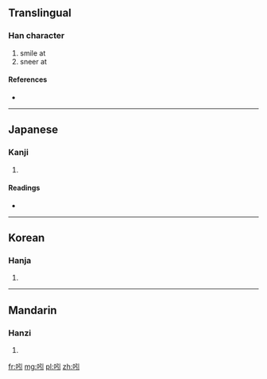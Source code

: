==Translingual==

===Han character===
{{Han char|rn=30|rad=口|as=04|sn=7|four=|canj=口弓中 (RNL)}}

# smile at
# sneer at

====References====
* {{Han ref|kx=0179.030|dkj=03364|dj=0396.140|hdz=10596.040|uh=5432|ud=21554}}

----

==Japanese==

===Kanji===
{{ja-kanji|grade=|rs=口04}}

# {{defn|Japanese|sort=口04}}

====Readings====
* {{ja-readings|on=[[しん]] (shin)|kun=[[ほほえむ]] (hohoemu), [[あざわらう]] (azawarau)}}

----

==Korean==

===Hanja===
{{ko-hanja|hangeul=신|rv=sin|mr=sin}}

# {{defn|Korean|sort=口04}}

----

==Mandarin==

===Hanzi===
{{cmn-hanzi|pin=[[shěn]] ([[shen3]]), [[yǐn]] ([[yin3]])|wg=shen<sup>3</sup>, yin<sup>3</sup>}}

# {{defn|Mandarin|sort=口04}}

[[fr:吲]]
[[mg:吲]]
[[pl:吲]]
[[zh:吲]]